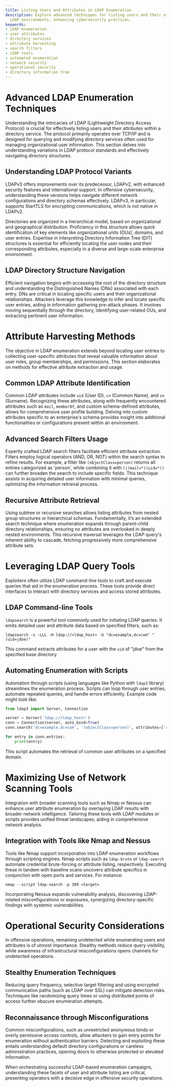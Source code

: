 ```yaml
---
title: Listing Users and Attributes in LDAP Enumeration
description: Explore advanced techniques for listing users and their attributes in
  LDAP environments, enhancing cybersecurity practices.
keywords:
- LDAP enumeration
- user attributes
- directory services
- attribute harvesting
- search filters
- LDAP tools
- automated enumeration
- network security
- operational security
- directory information tree
---
```


# Advanced LDAP Enumeration Techniques

Understanding the intricacies of LDAP (Lightweight Directory Access Protocol) is crucial for effectively listing users and their attributes within a directory service. The protocol primarily operates over TCP/IP and is designed for querying and modifying directory services often used for managing organizational user information. This section delves into understanding variations in LDAP protocol standards and effectively navigating directory structures.

## Understanding LDAP Protocol Variants

LDAPv3 offers improvements over its predecessor, LDAPv2, with enhanced security features and international support. In offensive cybersecurity, understanding these versions helps navigate different network configurations and directory schemas effectively. LDAPv3, in particular, supports StartTLS for encrypting communications, which is not native in LDAPv2.

Directories are organized in a hierarchical model, based on organizational and geographical distribution. Proficiency in this structure allows quick identification of key elements like organizational units (OUs), domains, and user entries. Expertise in interpreting Directory Information Tree (DIT) structures is essential for efficiently locating the user nodes and their corresponding attributes, especially in a diverse and large-scale enterprise environment.

## LDAP Directory Structure Navigation

Efficient navigation begins with accessing the root of the directory structure and understanding the Distinguished Names (DNs) associated with each entry. DNs are critical in locating specific users and their organizational relationships. Attackers leverage this knowledge to infer and locate specific user entries, aiding in information gathering pre-attack phases. It involves moving sequentially through the directory, identifying user-related OUs, and extracting pertinent user information.

# Attribute Harvesting Methods

The objective in LDAP enumeration extends beyond locating user entries to collecting user-specific attributes that reveal valuable information about user roles, group memberships, and permissions. This section elaborates on methods for effective attribute extraction and usage.

## Common LDAP Attribute Identification

Common LDAP attributes include `uid` (User ID), `cn` (Common Name), and `sn` (Surname). Recognizing these attributes, along with frequently encountered attributes such as `mail`, `memberOf`, and custom schema-defined attributes, allows for comprehensive user profile building. Delving into custom attributes specific to an enterprise's schema provides insight into additional functionalities or configurations present within an environment.

## Advanced Search Filters Usage

Expertly crafted LDAP search filters facilitate efficient attribute extraction. Filters employ logical operators (AND, OR, NOT) within the search syntax to refine results. For example, a filter like `(objectClass=person)` returns all entries categorized as 'person', while combining it with `(|(mail=*)(uid=*))` can further broaden the search to include specific fields. This technique assists in acquiring detailed user information with minimal queries, optimizing the information retrieval process.

## Recursive Attribute Retrieval

Using subtree or recursive searches allows listing attributes from nested group structures or hierarchical schemas. Fundamentally, it’s an extended search technique where enumeration expands through parent-child directory relationships, ensuring no attributes are overlooked in deeply nested environments. This recursive traversal leverages the LDAP query's inherent ability to cascade, fetching progressively more comprehensive attribute sets.

# Leveraging LDAP Query Tools

Exploiters often utilize LDAP command-line tools to craft and execute queries that aid in the enumeration process. These tools provide direct interfaces to interact with directory services and access stored attributes.

## LDAP Command-line Tools

`ldapsearch` is a powerful tool commonly used for initiating LDAP queries. It emits detailed user and attribute data based on specified filters, such as:

```shell
ldapsearch -x -LLL -H ldap://<ldap_host> -b "dc=example,dc=com" "(uid=jdoe)"
```

This command extracts attributes for a user with the `uid` of "jdoe" from the specified base directory.

## Automating Enumeration with Scripts

Automation through scripts (using languages like Python with `ldap3` library) streamlines the enumeration process. Scripts can loop through user entries, automate repeated queries, and handle errors efficiently. Example code might look like:

```python
from ldap3 import Server, Connection

server = Server('ldap://<ldap_host>')
conn = Connection(server, auto_bind=True)
conn.search('dc=example,dc=com', '(objectClass=person)', attributes=['cn', 'mail'])

for entry in conn.entries:
    print(entry)
```

This script automates the retrieval of common user attributes on a specified domain.

# Maximizing Use of Network Scanning Tools

Integration with broader scanning tools such as Nmap or Nessus can enhance user attribute enumeration by overlaying LDAP results with broader network intelligence. Tailoring these tools with LDAP modules or scripts provides unified threat landscapes, aiding in comprehensive network analysis.

## Integration with Tools like Nmap and Nessus

Tools like Nmap support incorporation into LDAP enumeration workflows through scripting engines. Nmap scripts such as `ldap-brute` or `ldap-search` automate credential brute-forcing or attribute listing, respectively. Executing these in tandem with baseline scans uncovers attribute specifics in conjunction with open ports and services. For instance:

```shell
nmap --script ldap-search -p 389 <target>
```

Incorporating Nessus expands vulnerability analysis, discovering LDAP-related misconfigurations or exposures, synergizing directory-specific findings with systemic vulnerabilities.

# Operational Security Considerations

In offensive operations, remaining undetected while enumerating users and attributes is of utmost importance. Stealthy methods reduce query visibility, while awareness of infrastructural misconfigurations opens channels for undetected operations.

## Stealthy Enumeration Techniques

Reducing query frequency, selective target filtering and using encrypted communication paths (such as LDAP over SSL) can mitigate detection risks. Techniques like randomizing query times or using distributed points of access further obscure enumeration attempts.

## Reconnaissance through Misconfigurations

Common misconfigurations, such as unrestricted anonymous binds or overly permissive access controls, allow attackers to gain entry points for enumeration without authentication barriers. Detecting and exploiting these entails understanding default directory configurations or careless administration practices, opening doors to otherwise protected or elevated information.

When orchestrating successful LDAP-based enumeration campaigns, understanding these facets of user and attribute listing are critical, presenting operators with a decisive edge in offensive security operations.